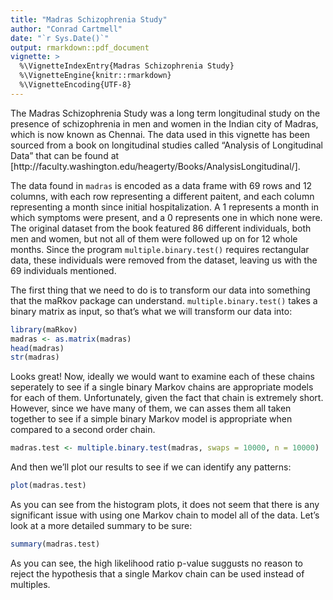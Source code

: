 ```yaml
---
title: "Madras Schizophrenia Study"
author: "Conrad Cartmell"
date: "`r Sys.Date()`"
output: rmarkdown::pdf_document
vignette: >
  %\VignetteIndexEntry{Madras Schizophrenia Study}
  %\VignetteEngine{knitr::rmarkdown}
  %\VignetteEncoding{UTF-8}
---
```

The Madras Schizophrenia Study was a long term longitudinal study on the presence of schizophrenia in men and women in the Indian city of Madras, which is now known as Chennai. The data used in this vignette has been sourced from a book on longitudinal studies called "Analysis of Longitudinal Data" that can be found at [http://faculty.washington.edu/heagerty/Books/AnalysisLongitudinal/].

The data found in `madras` is encoded as a data frame with 69 rows and 12 columns, with each row representing a different paitent, and each column representing a month since initial hospitalization. A 1 represents a month in which symptoms were present, and a 0 represents one in which none were. The original dataset from the book featured 86 different individuals, both men and women, but not all of them were followed up on for 12 whole months. Since the program `multiple.binary.test()` requires rectangular data, these individuals were removed from the dataset, leaving us with the 69 individuals mentioned.

The first thing that we need to do is to transform our data into something that the maRkov package can understand. `multiple.binary.test()` takes a binary matrix as input, so that's what we will transform our data into:

```r
library(maRkov)
madras <- as.matrix(madras)
head(madras)
str(madras)
```

Looks great! Now, ideally we would want to examine each of these chains seperately to see if a single binary Markov chains are appropriate models for each of them. Unfortunately, given the fact that chain is extremely short. However, since we have many of them, we can asses them all taken together to see if a simple binary Markov model is appropriate when compared to a second order chain.

```r
madras.test <- multiple.binary.test(madras, swaps = 10000, n = 10000)
```

And then we'll plot our results to see if we can identify any patterns:

```r
plot(madras.test)
```

As you can see from the histogram plots, it does not seem that there is any significant issue with using one Markov chain to model all of the data. Let's look at a more detailed summary to be sure:

```r
summary(madras.test)
```

As you can see, the high likelihood ratio p-value suggusts no reason to reject the hypothesis that a single Markov chain can be used instead of multiples.
